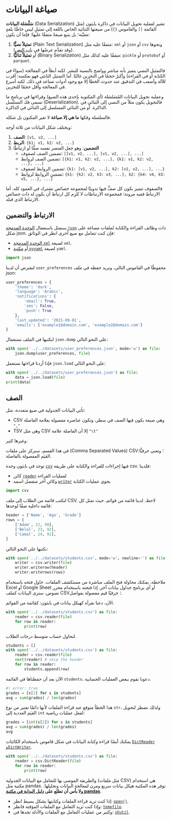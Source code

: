 # صياغة البيانات

**سَلْسَلة البيانات** (Data Serialization) تشير لعملية تحويل البيانات في ذاكرة بايثون (مثل القائمة `[]` والقاموس `{}`) من صيغتها الثنائية الخاص باللغة إلى تمثيلٍ ليس خاصًّا بلغةٍ معيَّنة؛ بل يتبع صيغةً متفقًا عليها؛ فإما أن يكون:

1. **تمثيلاً نصيًّا** (Plain Text Serialization) متفقًا عليه مثل: `xml` أو `json` أو `csv` ونحوها (وقد تقدَّم عرضُها في [باب النص]()).
2. أو **تمثيلاً ثنائيًّا** (Binary Serialization) متفقًا عليه كذلك مثل: `pickle` أو `protobuf` أو `parquet`.

فالتمثيل النصي يتميز بأنه مباشر وواضح بالنسبة للبشر. لكنه أبطأ في المعالجة (سواءً في الكتابة أو في القراءة) وأكبرُ حجمًا في التخزين غالبًا. أما التمثيل الثانئي فهو بعكسه: أقرب للآلة وأصعب في التدقيق عند حدوث الخطأ إلا مع وجود أدوات تساعد في ذلك. لكنه أسرع في المعالجة وأقل حجمًا للتخزين.

وعملية تحويل البيانات المُسَلسَلة (أي المكتوبة بإحدى هذه الصيغ) وقراءَتها في برنامجٍ ما تسمى فك التسلسل (Deserialization). فالتحويل يكون مثلاً  من النصي إلى الثنائي في الذاكرة. أو من الثنائي المسلسل إلى الثنائي في الذاكرة.

فالسلسلة وفكها **ما هي إلا صياغة** لا تغير المكنون بل شكله.

ويختلف شكل البيانات من ثلاثة أوجه:

1. **الصف**: `[v1, v2, ...]`
2. **الربط**: `{k1: v1, k2: v2, ...}`
3. **التضمين**: وهو جعل العنصر نفسه صفًّا أو ارتباطًا
    - تضمين الصف لصفوف: `[[v1, v2, ...], [v1, v2, ...], ...]`
    - تضمين الصف لروابط: `[{k1: v1, k2: v2, ...}, {k1: v1, k2: v2, ...}, ...]`
    - تضمين الروابط لصفوف: `{k1: [v1, v2, ...], k2: [v1, v2, ...], ...}`
    - تضمين الروابط لروابط: `{k1: {k2: v2, k3: v3, ...}, k2: {k4: v4, k5: v5, ...}, ...}`

فالصفوف تتميز بكون كل صفٍّ فيها تدوينًا لمجموعة خصائص تشترك في العمود كله. أما الارتباط ففيه مرونة؛ فمجموعة الارتباطات لا تُلزِم كل ارتباط أن يكون له ذات خصائص الارتباط الذي قبله.

## الارتباط والتضمين

سنمثل باستعمال [الوحدة المدمجة `json`](https://docs.python.org/3/library/json.html) ذات وظائف القراءة والكتابة لملفات مصاغة على شكل json. فإن كنت تتعامل مع صيغ أخرى انظر في الوثائق:

- [الوحدة المدمجة `xml`](https://docs.python.org/3/library/xml.html) لصيغة `xml`.
- أو [مكتبة `pyyaml`](https://pyyaml.org/wiki/PyYAMLDocumentation) لصيغة `yaml`.


```python
import json
```

لنفترض أن لدينا `user_preferences` محفوظًا في القاموس التالي، ونريد حفظه في ملف json:

```python
user_preferences = {
    'theme': 'dark',
    'language': 'Arabic',
    'notifications': {
        'email': True,
        'sms': False,
        'push': True
    },
    'last_updated': '2021-09-01',
    'emails': ['example1@domain.com', 'example2@domain.com']
}
```

لنكتبها في الملف نستعمال `json.dump` على النحو التالي:

```python
with open('../../datasets/user_preferences.json', mode='w') as file:
    json.dump(user_preferences, file)
```

فإذا أردنا قراءتها نستعمل `json.load` على النحو التالي:

```python
with open('../../datasets/user_preferences.json') as file:
    data = json.load(file)
print(data)
```


## الصف

تأتي البيانات الجدولية في صيغ متعددة، مثل:

- CSV وهي صيغة يكون فيها الصف في سطر، وتكون عناصره مفصولة بعلامة الفاصلة `","`
- TSV وهي مثل CSV إلا أن الفاصلة علامة `"\t"`

وغيرها كثير.

في هذا القسم، سنركز على ملفات (Comma Separated Values) CSV؛ وتعني حرفيًّا: القيَم المفصولة بالفاصلة.

توجد في بايثون وحدة [`csv`](https://docs.python.org/3/library/csv.html) فيها إجراءات للقراءة والكتابة على طريقة csv. فلدينا:

- كائن [`reader`](https://docs.python.org/3/library/csv.html#csv.reader) لعمليات القراءة
- وكائن آخر منفصل اسمه [`writer`](https://docs.python.org/3/library/csv.html#csv.writer) يحوي عمليات الكتابة

```python
import csv
```

لنكتب قائمة من الطلاب إلى ملف CSV. لاحظ، لدينا قائمة من قوائم، حيث تمثل كل قائمة داخلية صفًا لوحدها:

```python
header = ['Name', 'Age', 'Grade']
rows = [
    ['Adam', 22, 90],
    ['Belal', 23, 92],
    ['Camal', 24, 91],
]
```

نكتبها على النحو التالي:

```python
with open('../../datasets/students.csv', mode='w', newline='') as file:
    writer = csv.writer(file)
    writer.writerow(header)
    writer.writerows(rows)
```

ملاحظة، يمكنك محاولة فتح الملف مباشرة من مستكشف الملفات. حاول فتحه باستخدام Excel أو Google Sheet أو أي برنامج جداول بيانات آخر. إذا فتحته باستخدام محرر نصوص، سترى البيانات كملف CSV؛ حرفيًا قيم مفصولة بفواصل.

الآن، دعنا نقرأه كهيكل بيانات في بايثون: كقائمة من القوائم.

```python
with open('../../datasets/students.csv') as file:
    reader = csv.reader(file)
    for row in reader:
        print(row)
```

لنحاول حساب متوسط درجات الطلاب.

```python
students = []
with open('../../datasets/students.csv') as file:
    reader = csv.reader(file)
    next(reader) # skip the header
    for row in reader:
        students.append(row)
```

الآن بعد أن حفظناها في القائمة `students`، دعونا نقوم ببعض العمليات الحسابية.

```python
#| error: true
grades = [s[2] for s in students]
avg = sum(grades) / len(grades)
```

هذا الخطأ متوقع عند قراءة الملفات لأنها دائمًا تعتبر من نوع `str`، ولذلك نضطر لتحويل القيَم العددية إلى `int` لفعل عمليات رياضية:


```python
grades = [int(s[2]) for s in students]
avg = sum(grades) / len(grades)
avg
```

يمكنك أيضًا قراءة وكتابة البيانات في شكل قاموس باستخدام الكائنات [`DictReader`](https://docs.python.org/3/library/csv.html#csv.DictReader) و[`DictWriter`](https://docs.python.org/3/library/csv.html#csv.DictWriter).

```python
with open('../../datasets/students.csv') as file:
    reader = csv.DictReader(file)
    for row in reader:
        print(row)
```

والطريقة الموصى بها للتعامل مع البيانات الجدولية (مثل ملفات CSV) هي استخدام مكتبة مثل pandas. توفر هذه المكتبة هيكل بيانات سريع ومرن لمعالجة البيانات وتحليلها. **ولا بأس أن تطلع على [دليل البداية في مكتبة pandas](https://pandas.pydata.org/docs/getting_started/intro_tutorials/index.html)**.

- إذا كنت تريد قراءة الملفات وكتابتها بشكل بسيط انظر: [`open()`](https://docs.python.org/3/library/functions.html#open).
- وإذا كنت تريد التعامل مع الملفات المؤقتة فانظر: [`tempfile`](https://docs.python.org/3/library/tempfile.html#module-tempfile).
- وكثير من عمليات التعامل مع الملفات والأدلة تجدها في: [`shutil`](https://docs.python.org/3/library/shutil.html#module-shutil).

